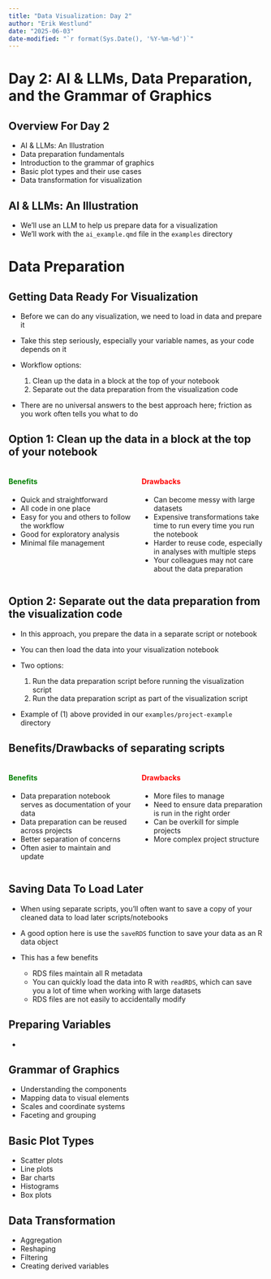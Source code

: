 ```yaml
---
title: "Data Visualization: Day 2"
author: "Erik Westlund"
date: "2025-06-03"
date-modified: "`r format(Sys.Date(), '%Y-%m-%d')`"
---
```


# Day 2: AI & LLMs, Data Preparation, and the Grammar of Graphics

## Overview For Day 2

::: {.incremental}
- AI & LLMs: An Illustration
- Data preparation fundamentals
- Introduction to the grammar of graphics
- Basic plot types and their use cases
- Data transformation for visualization
:::

## AI & LLMs: An Illustration

- We'll use an LLM to help us prepare data for a visualization
- We'll work with the `ai_example.qmd` file in the `examples` directory

# Data Preparation

## Getting Data Ready For Visualization

* Before we can do any visualization, we need to load in data and prepare it
* Take this step seriously, especially your variable names, as your code depends on it
* Workflow options:

    1. Clean up the data in a block at the top of your notebook
    2. Separate out the data preparation from the visualization code

* There are no universal answers to the best approach here; friction as you work often tells you what to do

## Option 1: Clean up the data in a block at the top of your notebook

::: {.columns}
::: {.column width="50%"}
#### Benefits {.panel-heading style="color: green;"}

* Quick and straightforward
* All code in one place
* Easy for you and others to follow the workflow
* Good for exploratory analysis
* Minimal file management
:::

::: {.column width="50%"}
#### Drawbacks {.panel-heading style="color: red;"}

* Can become messy with large datasets
* Expensive transformations take time to run every time you run the notebook
* Harder to reuse code, especially in analyses with multiple steps
* Your colleagues may not care about the data preparation
:::
:::

## Option 2: Separate out the data preparation from the visualization code

* In this approach, you prepare the data in a separate script or notebook
* You can then load the data into your visualization notebook
* Two options:

    1. Run the data preparation script before running the visualization script
    2. Run the data preparation script as part of the visualization script

* Example of (1) above provided in our `examples/project-example` directory

## Benefits/Drawbacks of separating scripts

::: {.columns}
::: {.column width="50%"}
#### Benefits {.panel-heading style="color: green;"}

* Data preparation notebook serves as documentation of your data
* Data preparation can be reused across projects
* Better separation of concerns
* Often asier to maintain and update
:::

::: {.column width="50%"}
#### Drawbacks {.panel-heading style="color: red;"}

* More files to manage
* Need to ensure data preparation is run in the right order
* Can be overkill for simple projects
* More complex project structure
:::
:::

## Saving Data To Load Later

* When using separate scripts, you'll often want to save a copy of your cleaned data to load later scripts/notebooks
* A good option here is use the `saveRDS` function to save your data as an R data object
* This has a few benefits

    - RDS files maintain all R metadata
    - You can quickly load the data into R with `readRDS`, which can save you a lot of time when working with large datasets
    - RDS files are not easily to accidentally modify

## Preparing Variables

* 

## Grammar of Graphics

* Understanding the components
* Mapping data to visual elements
* Scales and coordinate systems
* Faceting and grouping

## Basic Plot Types

* Scatter plots
* Line plots
* Bar charts
* Histograms
* Box plots

## Data Transformation

* Aggregation
* Reshaping
* Filtering
* Creating derived variables 